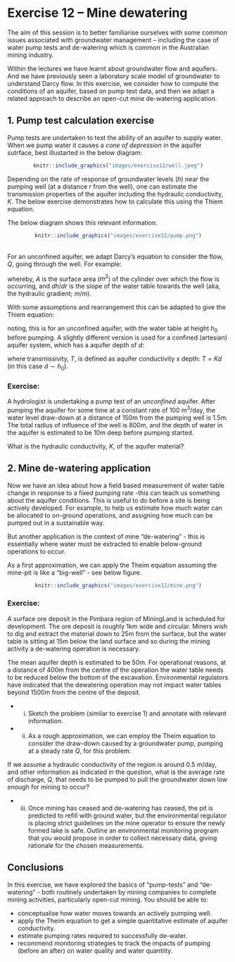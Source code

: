 # Exercise 12 -- Mine dewatering {#E12 .unnumbered}

The aim of this session is to better familiarise ourselves with some common issues associated with groundwater management – including the case of water pump tests and de-watering which is common in the Australian mining industry.

Within the lectures we have learnt about groundwater flow and aquifers. And we have previously seen a laboratory scale model of groundwater to understand Darcy flow. In this exercise, we consider how to compute the conditions of an aquifer, based on pump test data, and then we adapt a related approach to describe an open-cut mine de-watering application.

## 1.	Pump test calculation exercise {-}

Pump tests are undertaken to test the ability of an aquifer to supply water. When we pump water it causes a *cone of depression* in the aquifer sutrface, best illustarted in the below diagram:

<center>
```r
knitr::include_graphics("images/exercise12/well.jpeg")
```
</center>

Depending on the rate of response of groundwater levels ($h$) near the pumping well (at a distance $r$ from the well), one can estimate the transmission properties of the aquifer including the hydraulic conductivity, $K$. The below exercise demonstrates how to calculate this using the Thiem equation. 

The below diagram shows this relevant information.

<center>
```r
knitr::include_graphics("images/exercise12/pump.png")
```
</center>

<br>
For an unconfined aquifer, we adapt Darcy's equation to consider the flow, $Q$, going through the well. For example:

\begin{equation}
Q = -KA \frac{dh}{dr} \\
Q = -K (2 \pi r h)  \frac{dh}{dr}
(\#eq:E12eq1)
\end{equation}

whereby, $A$ is the surface area ($m^2$) of the cylinder over which the flow is occurring, and $dh/dr$ is the slope of the water table towards the well (aka, the hydraulic gradient; $m/m$).

With some assumptions and rearrangement this can be adapted to give the Thiem equation:

\begin{equation}
h_0^2 - h^2 = \frac{Q}{\pi K} \: ln \left[\frac{R}{r}\right]
(\#eq:E12eq2)
\end{equation}

noting, this is for an unconfined aquifer, with the water table at height $h_0$ before pumping. A slightly different version is used for a confined (artesian) aquifer system, which has a aquifer depth of $d$:

\begin{equation}
h-h_0 = \frac{Q}{2 \pi T} \: ln \left[\frac{R}{r}\right]
(\#eq:E12eq3)
\end{equation}

where transmissivity, $T$, is defined as aquifer conductivity x depth: $T = Kd$ (in this case $d \sim  h_0$).


### Exercise: {-}

A hydrologist is undertaking a pump test of an *unconfined* aquifer. After pumping the aquifer for some time at a constant rate of 100 m^3^/day, the water level draw-down at a distance of 150m from the pumping well is 1.5m. The total radius of influence of the well is 800m, and the depth of water in the aquifer is estimated to be 10m deep before pumping started. 

What is the hydraulic conductivity, $K$, of the aquifer material? 



## 2. Mine de-watering application {-}

Now we have an idea about how a field based measurement of water table change in response to a fixed pumping rate -this can teach us something about the aquifer conditions. This is useful to do before a site is being actively developed. For example, to help us estimate how much water can be allocated to on-ground operations, and assigning how much can be pumped out in a sustainable way.

But another application is the context of mine "de-watering" - this is essentially where water must be extracted to enable below-ground operations to occur.  

As a first approximation, we can apply the Theim equation assuming the mine-pit is like a "big-well" - see below figure.

<center>
```r
knitr::include_graphics("images/exercise12/mine.png")
```
</center>


### Exercise: {-}

A surface ore deposit in the Pimbara region of MiningLand is scheduled for development. The ore deposit is roughly 1km wide and circular. Miners wish to dig and extract the material down to 25m from the surface, but the water table is sitting at 15m below the land surface and so during the mining activity a de-watering operation is necessary.  

The mean aquifer depth is estimated to be 50m. For operational reasons, at a distance of 400m from the centre of the operation the water table needs to be reduced below the bottom of the excavation. Environmental regulators have indicated that the dewatering operation may not impact water tables beyond 1500m from the centre of the deposit. 

- i.	Sketch the problem (similar to exercise 1) and annotate with relevant information. 

- ii.	As a rough approximation, we can employ the Theim equation to consider the draw-down caused by a groundwater pump, pumping at a steady rate $Q$, for this problem:

If we assume a hydraulic conductivity of the region is around 0.5 m/day, and other information as indicated in the question, what is the average rate of discharge, $Q$,  that needs to be pumped to pull the groundwater down low enough for mining to occur? 

- iii.	Once mining has ceased and de-watering has ceased, the pit is predicted to refill with ground water, but the environmental regulator is placing strict guidelines on the mine operator to ensure the newly formed lake is safe. Outline an environmental monitoring program that you would propose in order to collect necessary data, giving rationale for the chosen measurements.


## Conclusions {-}

In this exercise, we have explored the basics of "pump-tests" and "de-watering" - both routinely undertaken by mining companies to complete mining activities, particularly open-cut mining. You should be able to:

-   conceptualise how water moves towards an actively pumping well.
-   apply the Theim equation to get a simple quantitative estimate of aquifer conductivity.
-   estimate pumping rates required to successfully de-water.
-   recommend monitoring strategies to track the impacts of pumping (before an after) on water quality and water quantiity.



